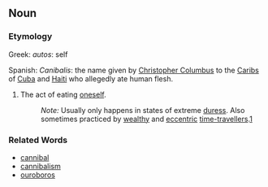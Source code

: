 ==Noun==

===Etymology===
Greek: ''autos'': self 

Spanish: ''Canibalis'': the name given by [[w:Christopher Columbus|Christopher Columbus]] to the [[w:Caribs|Caribs]] of [[w:Cuba|Cuba]] and [[w:Haiti|Haiti]] who allegedly ate human flesh.


#The act of eating [[oneself]].
#:''Note:'' Usually only happens in states of extreme [[duress]].  Also sometimes practiced by [[wealthy]] and [[eccentric]] [[time-traveller]]s.[http://1001insomniacnights.com/forum/viewtopic.php?t=339]


===Related Words===

*[[cannibal]]
*[[cannibalism]]
*[[ouroboros]]
